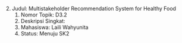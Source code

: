 2.  Judul: Multistakeholder Recommendation System for Healthy Food
    1.  Nomor Topik: D3.2
    2.  Deskripsi Singkat:
    3.  Mahasiswa: Laili Wahyunita
    4.  Status: Menuju SK2

